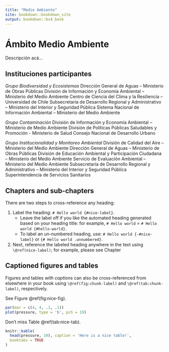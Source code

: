 ```yaml
--- 
title: "Medio Ambiente"
site: bookdown::bookdown_site
output: bookdown::bs4_book
---
```


# Ámbito Medio Ambiente
Descripción acá...

## Instituciones participantes {-}
*Grupo Biodiversidad y Ecosistemas*
Dirección General de Aguas – Ministerio de Obras Públicas 
División de Información y Economía Ambiental – Ministerio del Medio Ambiente 
Centro de Ciencia del Clima y la Resiliencia – Universidad de Chile 
Subsecretaría de Desarrollo Regional y Administrativo – Ministerio del Interior y Seguridad Pública 
Sistema Nacional de Información Ambiental – Ministerio del Medio Ambiente 

*Grupo Contaminación*
División de Información y Economía Ambiental – Ministerio de Medio Ambiente 
División de Políticas Públicas Saludables y Promoción - Ministerio de Salud 
Consejo Nacional de Desarrollo Urbano 

*Grupo Institucionalidad y Monitoreo Ambiental*
División de Calidad del Aire – Ministerio del Medio Ambiente 
Dirección General de Aguas – Ministerio de Obras Públicas 
División de Educación Ambiental y Participación Ciudadana – Ministerio del Medio Ambiente 
Servicio de Evaluación Ambiental – Ministerio del Medio Ambiente 
Subsecretaría de Desarrollo Regional y Administrativo – Ministerio del Interior y Seguridad Pública 
Superintendencia de Servicios Sanitarios  


## Chapters and sub-chapters {-}

There are two steps to cross-reference any heading:

1. Label the heading: `# Hello world {#nice-label}`. 
    - Leave the label off if you like the automated heading generated based on your heading title: for example, `# Hello world` = `# Hello world {#hello-world}`.
    - To label an un-numbered heading, use: `# Hello world {-#nice-label}` or `{# Hello world .unnumbered}`.

1. Next, reference the labeled heading anywhere in the text using `\@ref(nice-label)`; for example, please see Chapter

## Captioned figures and tables {-}

Figures and tables *with captions* can also be cross-referenced from elsewhere in your book using `\@ref(fig:chunk-label)` and `\@ref(tab:chunk-label)`, respectively.

See Figure \@ref(fig:nice-fig).

```r
par(mar = c(4, 4, .1, .1))
plot(pressure, type = 'b', pch = 19)
```

Don't miss Table \@ref(tab:nice-tab).

```r
knitr::kable(
  head(pressure, 10), caption = 'Here is a nice table!',
  booktabs = TRUE
)
```
